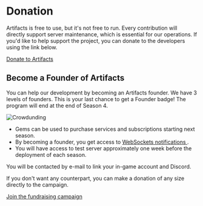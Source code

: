 
# Donation
Artifacts is free to use, but it's not free to run. Every contribution will directly support server maintenance, which is essential for our operations. If you'd like to help support the project, you can donate to the developers using the link below.

[Donate to Artifacts](https://www.paypal.com/donate?campaign_id=H6CLB9W89XPFN)

## Become a Founder of Artifacts ##
 
 You can help our development by becoming an Artifacts founder. We have 3 levels of founders. This is your last chance to get a Founder badge! The program will end at the end of Season 4.

![Crowdunding](https://artifactsmmo.com/images/docs/crowdunding2.png)

- Gems can be used to purchase services and subscriptions starting next season.
- By becoming a founder, you get access to [WebSockets notifications ](https://docs.artifactsmmo.com/others/websockets).
- You will have access to test server approximately one week before the deployment of each season.

You will be contacted by e-mail to link your in-game account and Discord.

If you don't want any counterpart, you can make a donation of any size directly to the campaign.

[Join the fundraising campaign](https://www.paypal.com/donate?campaign_id=H6CLB9W89XPFN)